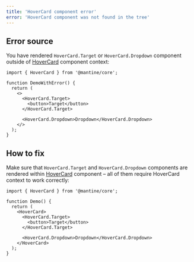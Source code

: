 ```yaml
---
title: 'HoverCard component error'
error: 'HoverCard component was not found in the tree'
---
```


## Error source

You have rendered `HoverCard.Target` or `HoverCard.Dropdown` component outside of [HoverCard](/core/hover-card/) component context:

```tsx
import { HoverCard } from '@mantine/core';

function DemoWithError() {
  return (
    <>
      <HoverCard.Target>
        <button>Target</button>
      </HoverCard.Target>

      <HoverCard.Dropdown>Dropdown</HoverCard.Dropdown>
    </>
  );
}
```

## How to fix

Make sure that `HoverCard.Target` and `HoverCard.Dropdown` components are rendered within [HoverCard](/core/hover-card/) component
– all of them require HoverCard context to work correctly:

```tsx
import { HoverCard } from '@mantine/core';

function Demo() {
  return (
    <HoverCard>
      <HoverCard.Target>
        <button>Target</button>
      </HoverCard.Target>

      <HoverCard.Dropdown>Dropdown</HoverCard.Dropdown>
    </HoverCard>
  );
}
```
